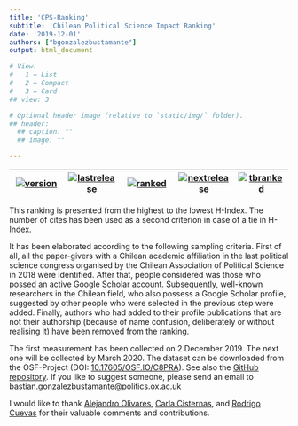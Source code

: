 ```yaml
---
title: 'CPS-Ranking'
subtitle: 'Chilean Political Science Impact Ranking'
date: '2019-12-01'
authors: ["bgonzalezbustamante"]
output: html_document

# View.
#   1 = List
#   2 = Compact
#   3 = Card
## view: 3

# Optional header image (relative to `static/img/` folder).
## header:
  ## caption: ""
  ## image: ""

---
```


| [![version](https://img.shields.io/badge/version-v2.3.2-blue.svg)](/~shil5311/ranking/changelog/) | [![lastrelease](https://img.shields.io/badge/latest%20release-December%202019-orange.svg)](/~shil5311/ranking/series/2019-12-02-impact-ranking/) | [![ranked](https://img.shields.io/badge/cases%20ranked-125-brightgreen.svg)](/~shil5311/ranking/series/2019-12-02-impact-ranking/) | [![nextrelease](https://img.shields.io/badge/next%20release-March%202020-red.svg)](https://github.com/bgonzalezbustamante/CPS-Ranking/blob/master/changelog.txt) | [![tbranked](https://img.shields.io/badge/to%20be%20ranked-14-yellow.svg)](https://github.com/bgonzalezbustamante/CPS-Ranking/blob/master/to-be-ranked.md) |
|---|---|---|---|---|

This ranking is presented from the highest to the lowest H-Index. The number of cites has been used as a second criterion in case of a tie in H-Index.

It has been elaborated according to the following sampling criteria. First of all, all the paper-givers with a Chilean academic affiliation in the last political science congress organised by the Chilean Association of Political Science in 2018 were identified. After that, people considered was those who possed an active <i class="ai ai-google-scholar"></i> Google Scholar account. Subsequently, well-known researchers in the Chilean field, who also possess a Google Scholar profile, suggested by other people who were selected in the previous step were added. Finally, authors who had added to their profile publications that are not their authorship (because of name confusion, deliberately or without realising it) have been removed from the ranking.

The first measurement has been collected on 2 December 2019. The next one will be collected by March 2020. The dataset can be downloaded from the <i class="ai ai-osf"></i> OSF-Project (DOI: [10.17605/OSF.IO/C8PRA](http://doi.org/10.17605/OSF.IO/C8PRA)). See also the <i class="fab fa-github-alt"></i> [GitHub repository](https://github.com/bgonzalezbustamante/CPS-Ranking). If you like to suggest someone, please send an email to <i class="fas fa-envelope"></i> bastian.gonzalezbustamante@politics.ox.ac.uk 

I would like to thank [Alejandro Olivares](/~shil5311/authors/aolivares), [Carla Cisternas](/~shil5311/authors/ccisternas), and [Rodrigo Cuevas](/~shil5311/authors/rcuevas) for their valuable comments and contributions. 
\

